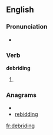 ==English==

===Pronunciation===
* {{rfv-pron}} {{rhymes|aɪdɪŋ}}

===Verb===
'''debriding'''

# {{third-person singular of|[[debride]]}}

===Anagrams===
* {{alphagram|bddegiinr}}
* [[rebidding#English|rebidding]]

[[fr:debriding]]